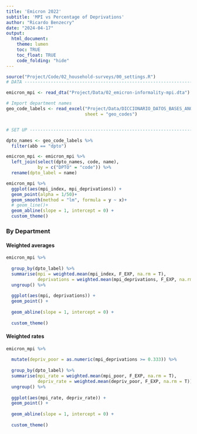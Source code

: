 ```yaml
---
title: 'Emicron 2022'
subtitle: 'MPI vs Percentage of Deprivations'
author: "Ricardo Benzecry"
date: "2024-04-17"
output: 
  html_document:
    theme: lumen
    toc: TRUE
    toc_float: TRUE
    code_folding: "hide"
---
```


```r

source("Project/Code/02_household-surveys/00_settings.R")
# DATA --------------------------------------------------------------------

emicron_mpi <- read_dta("Project/Data/02_emicron-informality-mpi.dta")

# Import department names
geo_code_labels <- read_excel("Project/Data/DICCIONARIO_DATOS_BASES_ANONIMIZADAS_GEIH_2023.xlsx",
                              sheet = "geo_codes")


# SET UP ------------------------------------------------------------------

dpto_names <- geo_code_labels %>% 
  filter(abb == "dpto")

emicron_mpi <- emicron_mpi %>% 
  left_join(select(dpto_names, code, name),
            by = c("DPTO" = "code")) %>% 
  rename(dpto_label = name)
```


```r
emicron_mpi %>% 
  ggplot(aes(mpi_index, mpi_deprivations)) +
  geom_point(alpha = 1/50)+
  geom_smooth(method = "lm", formula = y ~ x)+
  # geom_line()+
  geom_abline(slope = 1, intercept = 0) +
  custom_theme()
```
 
### By Department

#### Weighted averages

```r
emicron_mpi %>% 
  
  group_by(dpto_label) %>% 
  summarise(mpi = weighted.mean(mpi_index, F_EXP, na.rm = T),
            deprivations = weighted.mean(mpi_deprivations, F_EXP, na.rm = T)) %>% 
  ungroup() %>% 
  
  ggplot(aes(mpi, deprivations)) +
  geom_point() +
  
  geom_abline(slope = 1, intercept = 0) +
  
  custom_theme()
```

#### Weighted rates

```r
emicron_mpi %>% 
  
  mutate(depriv_poor = as.numeric(mpi_deprivations >= 0.333)) %>% 
  
  group_by(dpto_label) %>% 
  summarise(mpi_rate = weighted.mean(mpi_poor, F_EXP, na.rm = T),
            depriv_rate = weighted.mean(depriv_poor, F_EXP, na.rm = T)) %>% 
  ungroup() %>% 
  
  ggplot(aes(mpi_rate, depriv_rate)) +
  geom_point() +
 
  geom_abline(slope = 1, intercept = 0) +
  
  custom_theme()
```
